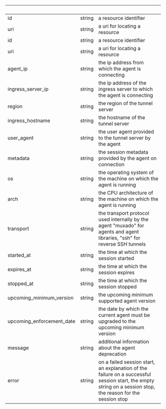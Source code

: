 
| &nbsp;                    | &nbsp; | &nbsp;                                                                                                                                                      |
| ------------------------- | ------ | ----------------------------------------------------------------------------------------------------------------------------------------------------------- |
| id                        | string | a resource identifier                                                                                                                                       |
| uri                       | string | a uri for locating a resource                                                                                                                               |
| id                        | string | a resource identifier                                                                                                                                       |
| uri                       | string | a uri for locating a resource                                                                                                                               |
| agent_ip                  | string | the ip address from which the agent is connecting                                                                                                           |
| ingress_server_ip         | string | the ip address of the ingress server to which the agent is connecting                                                                                       |
| region                    | string | the region of the tunnel server                                                                                                                             |
| ingress_hostname          | string | the hostname of the tunnel server                                                                                                                           |
| user_agent                | string | the user agent provided to the tunnel server by the agent                                                                                                   |
| metadata                  | string | the session metadata provided by the agent on connection                                                                                                    |
| os                        | string | the operating system of the machine on which the agent is running                                                                                           |
| arch                      | string | the CPU architecture of the machine on which the agent is running                                                                                           |
| transport                 | string | the transport protocol used internally by the agent "muxado" for agents and agent libraries, "ssh" for reverse SSH tunnels                                  |
| started_at                | string | the time at which the session started                                                                                                                       |
| expires_at                | string | the time at which the session expires                                                                                                                       |
| stopped_at                | string | the time at which the session stopped                                                                                                                       |
| upcoming_minimum_version  | string | the upcoming minimum supported agent version                                                                                                                |
| upcoming_enforcement_date | string | the date by which the current agent must be upgraded to the upcoming minimum version                                                                        |
| message                   | string | additional information about the agent deprecation                                                                                                          |
| error                     | string | on a failed session start, an explanation of the failure on a successful session start, the empty string on a session stop, the reason for the session stop |
